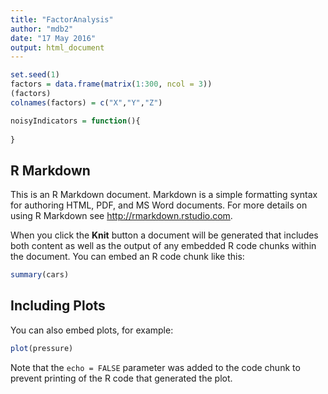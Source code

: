 ```yaml
---
title: "FactorAnalysis"
author: "mdb2"
date: "17 May 2016"
output: html_document
---
```


```r
set.seed(1)
factors = data.frame(matrix(1:300, ncol = 3))
(factors)
colnames(factors) = c("X","Y","Z")

noisyIndicators = function(){
  
}
```

## R Markdown

This is an R Markdown document. Markdown is a simple formatting syntax for authoring HTML, PDF, and MS Word documents. For more details on using R Markdown see <http://rmarkdown.rstudio.com>.

When you click the **Knit** button a document will be generated that includes both content as well as the output of any embedded R code chunks within the document. You can embed an R code chunk like this:

```r
summary(cars)
```

## Including Plots

You can also embed plots, for example:

```r
plot(pressure)
```

Note that the `echo = FALSE` parameter was added to the code chunk to prevent printing of the R code that generated the plot.
